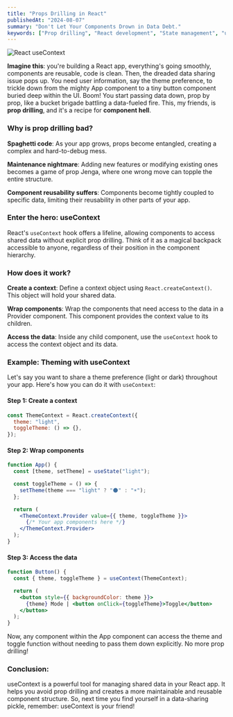 ```yaml
---
title: "Props Drilling in React"
publishedAt: "2024-08-07"
summary: "Don't Let Your Components Drown in Data Debt."
keywords: ["Prop drilling", "React development", "State management", "useContext", "React hooks", "JavaScript", "Front-end development", "Web development", "Component architecture", "Code organization"]
---
```


![React useContext](https://www.copycat.dev/blog/wp-content/uploads/2023/03/react_usecontext.png)

**Imagine this**: you're building a React app, everything's going smoothly, components are reusable, code is clean. Then, the dreaded data sharing issue pops up. You need user information, say the theme preference, to trickle down from the mighty App component to a tiny button component buried deep within the UI. Boom! You start passing data down, prop by prop, like a bucket brigade battling a data-fueled fire. This, my friends, is **prop drilling**, and it's a recipe for **component hell**.

### Why is prop drilling bad?

**Spaghetti code**: As your app grows, props become entangled, creating a complex and hard-to-debug mess.

**Maintenance nightmare**: Adding new features or modifying existing ones becomes a game of prop Jenga, where one wrong move can topple the entire structure.

**Component reusability suffers**: Components become tightly coupled to specific data, limiting their reusability in other parts of your app.

### Enter the hero: useContext

React's `useContext` hook offers a lifeline, allowing components to access shared data without explicit prop drilling. Think of it as a magical backpack accessible to anyone, regardless of their position in the component hierarchy.

### How does it work?

**Create a context**: Define a context object using `React.createContext()`. This object will hold your shared data.

**Wrap components**: Wrap the components that need access to the data in a Provider component. This component provides the context value to its children.

**Access the data**: Inside any child component, use the `useContext` hook to access the context object and its data.

### Example: Theming with useContext

Let's say you want to share a theme preference (light or dark) throughout your app. Here's how you can do it with `useContext`:


#### Step 1: Create a context


```jsx
const ThemeContext = React.createContext({
  theme: "light",
  toggleTheme: () => {},
});
```

#### Step 2: Wrap components


```jsx
function App() {
  const [theme, setTheme] = useState("light");

  const toggleTheme = () => {
    setTheme(theme === "light" ? "🌑" : "☀️");
  };

  return (
    <ThemeContext.Provider value={{ theme, toggleTheme }}>
      {/* Your app components here */}
    </ThemeContext.Provider>
  );
}
```

#### Step 3: Access the data

```jsx
function Button() {
  const { theme, toggleTheme } = useContext(ThemeContext);

  return (
    <button style={{ backgroundColor: theme }}>
      {theme} Mode | <button onClick={toggleTheme}>Toggle</button>
    </button>
  );
}
```

Now, any component within the App component can access the theme and toggle function without needing to pass them down explicitly. No more prop drilling!

### Conclusion:

useContext is a powerful tool for managing shared data in your React app. It helps you avoid prop drilling and creates a more maintainable and reusable component structure. So, next time you find yourself in a data-sharing pickle, remember: useContext is your friend!
